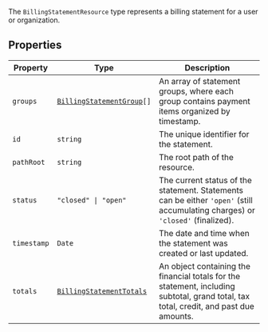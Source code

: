 The `BillingStatementResource` type represents a billing statement for a user or organization.

## Properties

| Property                           | Type                                                                | Description                                                                                                                            |
| ---------------------------------- | ------------------------------------------------------------------- | -------------------------------------------------------------------------------------------------------------------------------------- |
| <a id="groups"></a> `groups`       | <code>[BillingStatementGroup](billing-statement-group.mdx)[]</code> | An array of statement groups, where each group contains payment items organized by timestamp.                                          |
| <a id="id"></a> `id`               | `string`                                                            | The unique identifier for the statement.                                                                                               |
| <a id="pathroot"></a> `pathRoot`   | `string`                                                            | The root path of the resource.                                                                                                         |
| <a id="status"></a> `status`       | <code>"closed" \| "open"</code>                                     | The current status of the statement. Statements can be either `'open'` (still accumulating charges) or `'closed'` (finalized).         |
| <a id="timestamp"></a> `timestamp` | `Date`                                                              | The date and time when the statement was created or last updated.                                                                      |
| <a id="totals"></a> `totals`       | [`BillingStatementTotals`](billing-statement-totals.mdx)            | An object containing the financial totals for the statement, including subtotal, grand total, tax total, credit, and past due amounts. |
